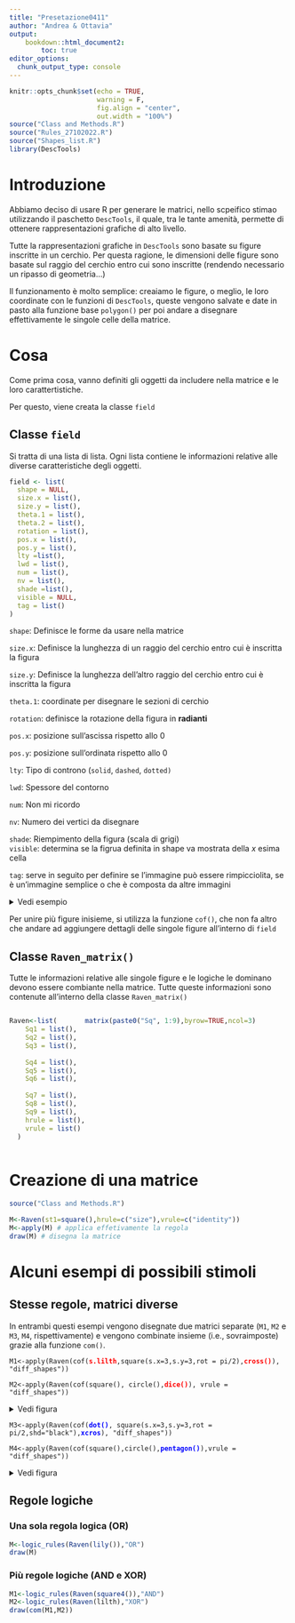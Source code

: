 ```yaml
---
title: "Presetazione0411"
author: "Andrea & Ottavia"
output:
    bookdown::html_document2:
        toc: true
editor_options:
  chunk_output_type: console
---
```




```r
knitr::opts_chunk$set(echo = TRUE, 
                      warning = F, 
                      fig.align = "center", 
                      out.width = "100%")
source("Class and Methods.R")
source("Rules_27102022.R")
source("Shapes_list.R")
library(DescTools)
```

# Introduzione

Abbiamo deciso di usare R per generare le matrici, nello scpeifico stimao utilizzando il paschetto `DescTools`, il quale, tra le tante amenità, permette di ottenere rappresentazioni grafiche di alto livello. 

Tutte la rappresentazioni grafiche in `DescTools` sono basate su figure inscritte in un cerchio. Per questa ragione, le dimensioni delle figure sono basate sul raggio del cerchio entro cui sono inscritte (rendendo necessario un ripasso di geometria...)

Il funzionamento è molto semplice: creaiamo le figure, o meglio, le loro coordinate con le funzioni di `DescTools`, queste vengono salvate e date in  pasto alla funzione base `polygon()` per poi andare a disegnare effettivamente le singole celle della matrice.  

# Cosa

Come prima cosa, vanno definiti gli oggetti da includere nella matrice e le loro carattertistiche. 

Per questo, viene creata la classe `field`

## Classe `field`

Si tratta di una lista di lista. Ogni lista contiene le informazioni relative alle diverse caratteristiche degli oggetti.  




```r
field <- list(
  shape = NULL,
  size.x = list(),
  size.y = list(),
  theta.1 = list(), 
  theta.2 = list(),
  rotation = list(),
  pos.x = list(),
  pos.y = list(),
  lty =list(),
  lwd = list(),
  num = list(),
  nv = list(),
  shade =list(),  
  visible = NULL, 
  tag = list()
)
```





  `shape`: Definisce le forme da usare nella matrice 
  
  `size.x`: Definisce la lunghezza di un raggio del cerchio entro cui è inscritta la figura
  
  `size.y`: Definisce la lunghezza dell'altro raggio del cerchio entro cui è inscritta la figura
  
  `theta.1`: coordinate per disegnare le sezioni di cerchio
  
`rotation`: definisce la rotazione della figura in **radianti**

  `pos.x`: posizione sull'ascissa rispetto allo 0
  
  `pos.y`: posizione sull'ordinata rispetto allo 0
  
  `lty`: Tipo di controno (`solid`, `dashed`, `dotted)` 
  
  `lwd`: Spessore del contorno
  
  `num`: Non mi ricordo
  
  `nv`: Numero dei vertici da disegnare
  
  `shade`: Riempimento della figura
(scala di grigi)  
  `visible`: determina se la figrua definita in shape va mostrata della *x* esima cella
  
  `tag`: serve in seguito per definire se l'immagine può essere rimpicciolita, se è un'immagine semplice o che è composta da altre immagini




<details><summary>Vedi esempio</summary>

:::: {style="display: flex;"}

::: {}
::: {.column width="200%"}

```r
square()
```
:::
:::
::::


```r
Canvas(15,15)

DrawRegPolygon(x =  unlist(square()$pos.x), 
               y = unlist(square()$pos.y), 
               radius.x=unlist(square()$size.x),
              radius.y = unlist(square()$size.y),
              rot=unlist(square()$rotation),
               lwd = unlist(square()$lwd), 
              lty=unlist(square()$lty), 
              nv = unlist(square()$nv))
```


</details>

Per unire più figure inisieme, si utilizza la funzione `cof()`, che non fa altro che andare ad aggiungere dettagli delle singole figure all'interno di  `field`

## Classe `Raven_matrix()`

Tutte le informazioni relative alle singole figure e le logiche le dominano devono essere combiante nella matrice. Tutte queste informazioni sono contenute all'interno della classe `Raven_matrix()`


:::: {style="display: flex;" class="space-between"}

::: {}
```r
Raven<-list(
    Sq1 = list(),
    Sq2 = list(),
    Sq3 = list(),
    
    Sq4 = list(),
    Sq5 = list(),
    Sq6 = list(),
    
    Sq7 = list(),
    Sq8 = list(),
    Sq9 = list(),
    hrule = list(),
    vrule = list()
  )
```
:::

::: {}
```r
matrix(paste0("Sq", 1:9),byrow=TRUE,ncol=3)
```

:::


::::

# Creazione di una matrice 


```r
source("Class and Methods.R")
```


```r

M<-Raven(st1=square(),hrule=c("size"),vrule=c("identity"))
M<-apply(M) # applica effetivamente la regola 
draw(M) # disegna la matrice
```

# Alcuni esempi di possibili stimoli

## Stesse regole, matrici diverse 

In entrambi questi esempi vengono disegnate due matrici separate (`M1`, `M2` e `M3`, `M4`, rispettivamente) e vengono combinate insieme (i.e., sovraimposte) grazie alla funzione `com()`.




`M1<-apply(Raven(cof(`**<span style="color:red">`s.lilth`</span>**`,square(s.x=3,s.y=3,rot = pi/2),`**<span style="color:red">`cross()`</span>**`), "diff_shapes"))`


`M2<-apply(Raven(cof(square(), circle(), `**<span style="color:red">`dice()`</span>**`), vrule = "diff_shapes"))`

<details><summary>Vedi figura</summary>
```r
lilth<-lily()
s.lilth<-s.lily()
for(i in 1:length(lilth$shape)) {
  lilth$size.x[[i]] <-lilth$size.x[[i]]/2
  lilth$size.y[[i]] <-lilth$size.y[[i]]/2
  lilth$pos.y[[i]] <-lilth$pos.y[[i]]/2
  lilth$pos.x[[i]] <-lilth$pos.x[[i]]/2

}

s.lilth$size.x[[1]] <-s.lilth$size.x[[1]]/2
s.lilth$size.y[[1]] <-s.lilth$size.y[[1]]/2
s.lilth$pos.y[[1]] <-s.lilth$pos.y[[1]]/2
s.lilth$pos.x[[1]] <-s.lilth$pos.x[[1]]/2

for(i in 1:length(lilth$shape)) {
  lilth$size.x[[i]] <-lilth$size.x[[i]]
  lilth$size.y[[i]] <-lilth$size.y[[i]]
  lilth$pos.y[[i]] <-lilth$pos.y[[i]]
  lilth$pos.x[[i]] <-lilth$pos.x[[i]]
  
}

s.lilth$size.x[[1]] <-s.lilth$size.x[[1]]
s.lilth$size.y[[1]] <-s.lilth$size.y[[1]]
s.lilth$pos.y[[1]] <-s.lilth$pos.y[[1]]
s.lilth$pos.x[[1]] <-s.lilth$pos.x[[1]]


xcros<- cross()
xcros$lwd<-xcros$lwd[[1]]+4
xcros$size.x<-xcros$size.x-4
xcros$size.y<-xcros$size.y-4
M1<-apply(Raven(cof(s.lilth,square(s.x=3,s.y=3,rot = pi/2),cross()),
                "diff_shapes"))
M2<-apply(Raven(cof(square(),circle(),dice()),vrule = "diff_shapes"))      
draw(com(M2,M1))
```
</details>


`M3<-apply(Raven(cof(`**<span style="color:blue">`dot()`</span>**`, square(s.x=3,s.y=3,rot = pi/2,shd="black"),`**<span style="color:blue">`xcros`</span>**`), "diff_shapes"))`

`M4<-apply(Raven(cof(square(),circle(),`**<span style="color:blue">`pentagon()`</span>**`),vrule = "diff_shapes"))`

<details><summary>Vedi figura</summary>
```r
lilth<-lily()
s.lilth<-s.lily()
for(i in 1:length(lilth$shape)) {
  lilth$size.x[[i]] <-lilth$size.x[[i]]/2
  lilth$size.y[[i]] <-lilth$size.y[[i]]/2
  lilth$pos.y[[i]] <-lilth$pos.y[[i]]/2
  lilth$pos.x[[i]] <-lilth$pos.x[[i]]/2

}

s.lilth$size.x[[1]] <-s.lilth$size.x[[1]]/2
s.lilth$size.y[[1]] <-s.lilth$size.y[[1]]/2
s.lilth$pos.y[[1]] <-s.lilth$pos.y[[1]]/2
s.lilth$pos.x[[1]] <-s.lilth$pos.x[[1]]/2

for(i in 1:length(lilth$shape)) {
  lilth$size.x[[i]] <-lilth$size.x[[i]]
  lilth$size.y[[i]] <-lilth$size.y[[i]]
  lilth$pos.y[[i]] <-lilth$pos.y[[i]]
  lilth$pos.x[[i]] <-lilth$pos.x[[i]]
  
}

s.lilth$size.x[[1]] <-s.lilth$size.x[[1]]
s.lilth$size.y[[1]] <-s.lilth$size.y[[1]]
s.lilth$pos.y[[1]] <-s.lilth$pos.y[[1]]
s.lilth$pos.x[[1]] <-s.lilth$pos.x[[1]]


xcros<- cross()
xcros$lwd<-xcros$lwd[[1]]+4
xcros$size.x<-xcros$size.x-4
xcros$size.y<-xcros$size.y-4
M3<-apply(Raven(cof(dot(),square(s.x=3,s.y=3,rot = pi/2, 
                                 shd="black"),xcros),
                "diff_shapes"))
M4<-apply(Raven(cof(square(),circle(),pentagon()),vrule = "diff_shapes"))        
draw(com(M3,M4))

```
</details>


## Regole logiche 

### Una sola regola logica (OR)

```r
M<-logic_rules(Raven(lily()),"OR")
draw(M)
```


### Più regole logiche (AND e XOR)

```r
M1<-logic_rules(Raven(square4()),"AND")
M2<-logic_rules(Raven(lilth),"XOR")
draw(com(M1,M2))
```


